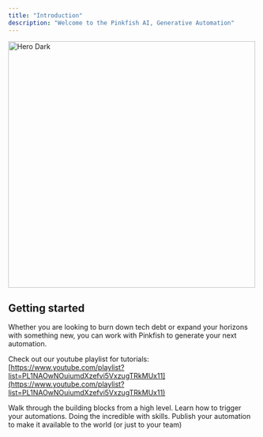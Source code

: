 ```yaml
---
title: "Introduction"
description: "Welcome to the Pinkfish AI, Generative Automation"
---
```


<img width="500" alt="Hero Dark" classname="hidden dark:block" src="/images/hero2.png" />

## Getting started

Whether you are looking to burn down tech debt or expand your horizons with something new, you can work with Pinkfish to generate your next automation.

Check out our youtube playlist for tutorials:
[https://www.youtube.com/playlist?list=PL1NAOwNOuiumdXzefvi5VxzugTRkMUx11](https://www.youtube.com/playlist?list=PL1NAOwNOuiumdXzefvi5VxzugTRkMUx11)

<CardGroup cols={2}>
  <Card title="Automation Concepts" icon="bolt" href="/essentials/automations">
    Walk through the building blocks from a high level.
  </Card>

  <Card title="Triggers" icon="rocket" href="/essentials/triggers">
    Learn how to trigger your automations.
  </Card>

  <Card title="Skills" icon="bolt" href="/essentials/slash-commands">
    Doing the incredible with skills.
  </Card>

  <Card title="Publishing" icon="rocket" href="/essentials/publishing">
    Publish your automation to make it available to the world (or just to your team)
  </Card>
</CardGroup>